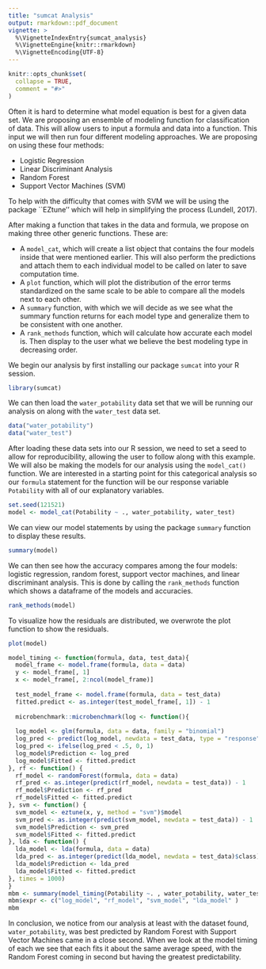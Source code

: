 ```yaml
---
title: "sumcat Analysis"
output: rmarkdown::pdf_document
vignette: >
  %\VignetteIndexEntry{sumcat_analysis}
  %\VignetteEngine{knitr::rmarkdown}
  %\VignetteEncoding{UTF-8}
---
```


```r
knitr::opts_chunk$set(
  collapse = TRUE,
  comment = "#>"
)
```
\section*{Introduction}
Often it is hard to determine what model equation is best for a given data set. We are proposing an ensemble of modeling function for classification of data.  This will allow users to input a formula and data into a function. This input we will then run four different modeling approaches. We are proposing on using these four methods: 

* Logistic Regression
* Linear Discriminant Analysis
* Random Forest
* Support Vector Machines (SVM)

To help with the difficulty that comes with SVM we will be using the package ``EZtune'' which will help in simplifying the process (Lundell, 2017).

\section*{Functions}
After making a function that takes in the data and formula, we propose on making three other generic functions. These are:  

* A `model_cat`, which will create a list object that contains the four models inside that were mentioned earlier. This will also perform the predictions and attach them to each individual model to be called on later to save computation time.
* A `plot` function, which will  plot the distribution of the error terms standardized on the same scale to be able to compare all the models next to each other.
* A `summary` function, with which we will decide as we see what the summary function returns for each model type and generalize them to be consistent with one another.
* A `rank_methods` function, which will calculate how accurate each model is. Then display to the user what we believe the best modeling type in decreasing order.

\section*{Analysis}
We begin our analysis by first installing our package `sumcat` into your R session.
```r
library(sumcat)
```

We can then load the `water_potability` data set that we will be running our analysis on along with the `water_test` data set.

```r
data("water_potability")
data("water_test")
```

After loading these data sets into our R session, we need to set a seed to allow for reproducibility, allowing the user to follow along with this example. We will also be making the models for our analysis using the `model_cat()` function. We are interested in a starting point for this categorical analysis so our `formula` statement for the function will be our response variable `Potability` with all of our explanatory variables.

```r
set.seed(121521)
model <- model_cat(Potability ~ ., water_potability, water_test)
```

We can view our model statements by using the package `summary` function to display these results.

```r
summary(model)

```

We can then see how the accuracy compares among the four models: logistic regression, random forest, support vector machines, and linear discriminant analysis. This is done by calling the `rank_methods` function which shows a dataframe of the models and accuracies.

```r
rank_methods(model)
```

To visualize how the residuals are distributed, we overwrote the plot function
to show the residuals. 
```r
plot(model)
```


```r
model_timing <- function(formula, data, test_data){
  model_frame <- model.frame(formula, data = data)
  y <- model_frame[, 1]
  x <- model_frame[, 2:ncol(model_frame)]
  
  test_model_frame <- model.frame(formula, data = test_data)
  fitted.predict <- as.integer(test_model_frame[, 1]) - 1
  
  microbenchmark::microbenchmark(log <- function(){
  
  log_model <- glm(formula, data = data, family = "binomial")
  log_pred <- predict(log_model, newdata = test_data, type = "response")
  log_pred <- ifelse(log_pred < .5, 0, 1)
  log_model$Prediction <- log_pred
  log_model$Fitted <- fitted.predict
}, rf <- function() {
  rf_model <- randomForest(formula, data = data)
  rf_pred <- as.integer(predict(rf_model, newdata = test_data)) - 1
  rf_model$Prediction <- rf_pred
  rf_model$Fitted <- fitted.predict
}, svm <- function() {
  svm_model <- eztune(x, y, method = "svm")$model
  svm_pred <- as.integer(predict(svm_model, newdata = test_data)) - 1
  svm_model$Prediction <- svm_pred
  svm_model$Fitted <- fitted.predict
}, lda <- function() {
  lda_model <- lda(formula, data = data)
  lda_pred <- as.integer(predict(lda_model, newdata = test_data)$class) - 1
  lda_model$Prediction <- lda_pred
  lda_model$Fitted <- fitted.predict
}, times = 1000)
}
mbm <- summary(model_timing(Potability ~. , water_potability, water_test))
mbm$expr <- c("log_model", "rf_model", "svm_model", "lda_model" )
mbm
```

\section*{Conclusion}
In conclusion, we notice from our analysis at least with the dataset found, `water_potability`, was best predicted by Random Forest with Support Vector Machines came in a close second. When we look at the model timing of each we see that each fits it about the same average speed, with the Random Forest coming in second but having the greatest predictability.







